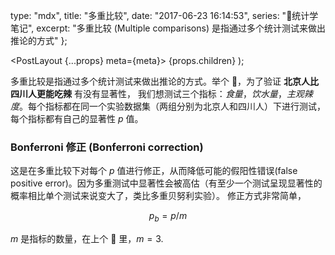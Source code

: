   type: "mdx",
  title: "多重比较",
  date: "2017-06-23 16:14:53",
  series: "🎉统计学笔记",
  excerpt:
    "多重比较 (Multiple comparisons) 是指通过多个统计测试来做出推论的方式"
};


  <PostLayout {...props} meta={meta}>
    {props.children}
  </PostLayout>
);

多重比较是指通过多个统计测试来做出推论的方式。举个 🌰，为了验证 **北京人比四川人更能吃辣** 有没有显著性，
我们想测试三个指标：_食量_，_饮水量_，_主观辣度_。每个指标都在同一个实验数据集（两组分别为北京人和四川人）下进行测试，每个指标都有自己的显著性 $p$ 值。

### Bonferroni 修正 (Bonferroni correction)

这是在多重比较下对每个 $p$ 值进行修正，从而降低可能的假阳性错误(false positive error)。因为多重测试中显著性会被高估（有至少一个测试呈现显著性的概率相比单个测试来说变大了，类比多重贝努利实验）。
修正方式非常简单，

$$p_b = p / m$$

$m$ 是指标的数量，在上个 🌰 里，$m = 3$.
